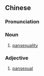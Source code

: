 {{also|泛性恋}}
==Chinese==
{{zh-forms|s=泛性恋}}

===Pronunciation===
{{zh-pron
|m=fànxìngliàn
|cat=n
}}

===Noun===
{{zh-noun}}

# [[pansexuality]]

===Adjective===
{{zh-adj}}

# [[pansexual]]

{{zh-cat|Sexual orientations}}